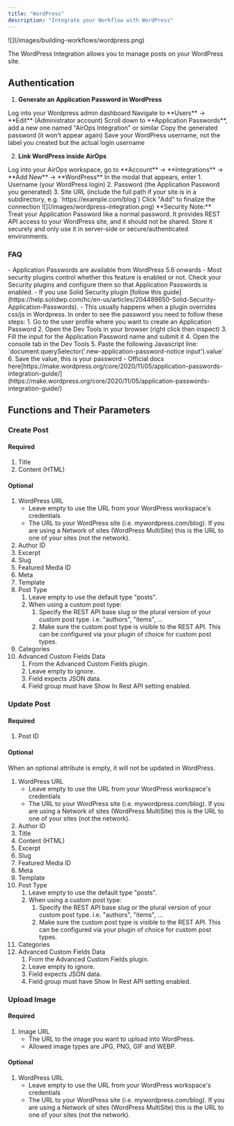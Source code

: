 ```yaml
---
title: "WordPress"
description: "Integrate your Workflow with WordPress"
---
```


<Frame>
![](/images/building-workflows/wordpress.png)
</Frame>

The WordPress Integration allows you to manage posts on your WordPress site.

## Authentication

1. **Generate an Application Password in WordPress**
<Steps>
    <Step>
        Log into your Wordpress admin dashboard
    </Step>
    <Step>
        Navigate to **Users** → **Edit** (Administrator account)
    </Step>
    <Step>
        Scroll down to **Application Passwords**, add a new one named "AirOps Integration" or similar
    </Step>
    <Step>
        Copy the generated password (it won't appear again)
    </Step>
    <Step>
        Save your WordPress username, not the label you created but the actual login username
    </Step>
</Steps>

2. **Link WordPress inside AirOps**
<Steps>
    <Step>
        Log into your AirOps workspace, go to **Account** → **Integrations** → **Add New** → **WordPress**
    </Step>
    <Step>
        In the modal that appears, enter
        1. Username (your WordPress login)
        2. Password (the Application Password you generated)
        3. Site URL (include the full path if your site is in a subdirectory, e.g. `https://example.com/blog`)
    </Step>
    <Step>
        Click "Add" to finalize the connection
    </Step>
</Steps>

<Frame>
![](/images/wordpress-integration.png)
</Frame>

<Note>
**Security Note:** Treat your Application Password like a normal password. It provides REST API access to your WordPress site, and it should not be shared. Store it securely and only use it in server-side or secure/authenticated environments.
</Note>

### FAQ

<AccordionGroup>
	<Accordion title="Why can't I see Application Passwords when editing a user?">
	- Application Passwords are available from WordPress 5.6 onwards
	- Most security plugins control whether this feature is enabled or not. Check your Security plugins and configure them so that Application Passwords is enabled.
	- If you use Solid Security plugin [follow this guide](https://help.solidwp.com/hc/en-us/articles/204489650-Solid-Security-Application-Passwords).
	</Accordion>
	<Accordion title="I created an Application Password but I can't see the generated password.">
	- This usually happens when a plugin overrides css/js in Wordpress. In order to see the password you need to follow these steps:
		1. Go to the user profile where you want to create an Application Password
		2. Open the Dev Tools in your browser (right click then inspect)
		3. Fill the input for the Application Password name and submit it
		4. Open the console tab in the Dev Tools
		5. Paste the following Javascript line: `document.querySelector('.new-application-password-notice input').value`
		6. Save the value, this is your password
	</Accordion>
	<Accordion title="Where can I find more information about Application Passwords?">
	- Official docs here[https://make.wordpress.org/core/2020/11/05/application-passwords-integration-guide/](https://make.wordpress.org/core/2020/11/05/application-passwords-integration-guide/)
	</Accordion>
</AccordionGroup>


## Functions and Their Parameters

### **Create Post**

#### **Required**

1. Title
2. Content (HTML)

#### Optional

1. WordPress URL
	- Leave empty to use the URL from your WordPress workspace's credentials
	- The URL to your WordPress site (i.e. mywordpress.com/blog). If you are using a Network of sites (WordPress MultiSite) this is the URL to one of your sites (not the network).
2. Author ID
3. Excerpt
4. Slug
5. Featured Media ID
6. Meta
7. Template
8. Post Type
	1. Leave empty to use the default type "posts".
	2. When using a custom post type:
		1. Specify the REST API base slug or the plural version of your custom post type. i.e. "authors", "items", ...
		2. Make sure the custom post type is visible to the REST API. This can be configured via your plugin of choice for custom post types.
9. Categories
10. Advanced Custom Fields Data
	1. From the Advanced Custom Fields plugin.
	2. Leave empty to ignore.
	3. Field expects JSON data.
	4. Field group must have Show In Rest API setting enabled.

### **Update Post**

#### **Required**

1. Post ID

#### Optional

When an optional attribute is empty, it will not be updated in WordPress.

1. WordPress URL
	- Leave empty to use the URL from your WordPress workspace's credentials
	- The URL to your WordPress site (i.e. mywordpress.com/blog). If you are using a Network of sites (WordPress MultiSite) this is the URL to one of your sites (not the network).
2. Author ID
3. Title
4. Content (HTML)
5. Excerpt
6. Slug
7. Featured Media ID
8. Meta
9. Template
10. Post Type
	1. Leave empty to use the default type "posts".
	2. When using a custom post type:
		1. Specify the REST API base slug or the plural version of your custom post type. i.e. "authors", "items", ...
		2. Make sure the custom post type is visible to the REST API. This can be configured via your plugin of choice for custom post types.
11. Categories
12. Advanced Custom Fields Data
	1. From the Advanced Custom Fields plugin.
	2. Leave empty to ignore.
	3. Field expects JSON data.
	4. Field group must have Show In Rest API setting enabled.

### **Upload Image**

#### **Required**

1. Image URL
	- The URL to the image you want to upload into WordPress.
	- Allowed image types are JPG, PNG, GIF and WEBP.

#### Optional

1. WordPress URL
	- Leave empty to use the URL from your WordPress workspace's credentials
	- The URL to your WordPress site (i.e. mywordpress.com/blog). If you are using a Network of sites (WordPress MultiSite) this is the URL to one of your sites (not the network).

